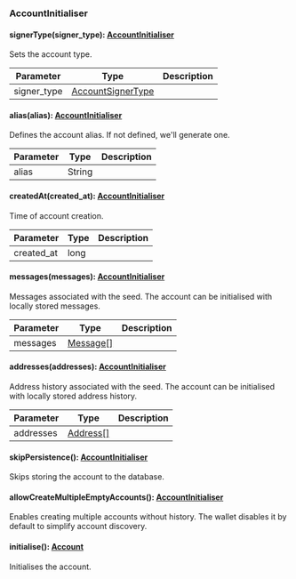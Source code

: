 ### AccountInitialiser


#### signerType(signer_type): [AccountInitialiser](#accountinitialiser)

Sets the account type.

| Parameter       | Type |  Description |
| --------------- | -------- | -------- |
| signer_type | [AccountSignerType](#accountsignertype) |   |

#### alias(alias): [AccountInitialiser](#accountinitialiser)

Defines the account alias. If not defined, we'll generate one.

| Parameter       | Type |  Description |
| --------------- | -------- | -------- |
| alias | String |   |

#### createdAt(created_at): [AccountInitialiser](#accountinitialiser)

Time of account creation.

| Parameter       | Type |  Description |
| --------------- | -------- | -------- |
| created_at | long |   |

#### messages(messages): [AccountInitialiser](#accountinitialiser)

Messages associated with the seed.
 The account can be initialised with locally stored messages.

| Parameter       | Type |  Description |
| --------------- | -------- | -------- |
| messages | [Message[]](#message) |   |

#### addresses(addresses): [AccountInitialiser](#accountinitialiser)

Address history associated with the seed.
 The account can be initialised with locally stored address history.

| Parameter       | Type |  Description |
| --------------- | -------- | -------- |
| addresses | [Address[]](#address) |   |

#### skipPersistence(): [AccountInitialiser](#accountinitialiser)

Skips storing the account to the database.

#### allowCreateMultipleEmptyAccounts(): [AccountInitialiser](#accountinitialiser)

Enables creating multiple accounts without history.
 The wallet disables it by default to simplify account discovery.

#### initialise(): [Account](#account)

Initialises the account.
